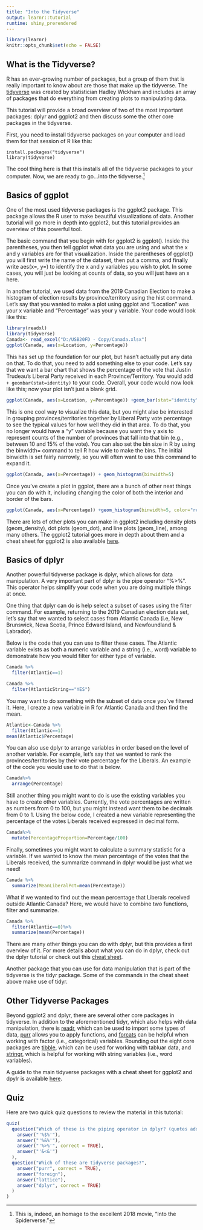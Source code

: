 ---
title: "Into the Tidyverse"
output: learnr::tutorial
runtime: shiny_prerendered
---

```{r setup, include=FALSE}
library(learnr)
knitr::opts_chunk$set(echo = FALSE)
```

## What is the Tidyverse?
R has an ever-growing number of packages, but a group of them that is really important to know about are those that make up the tidyverse. The [tidyverse](https://www.tidyverse.org/) was created by statistician Hadley Wickham and includes an array of packages that do everything from creating plots to manipulating data. 

This tutorial will provide a broad overview of two of the most important packages: dplyr and ggplot2 and then discuss some the other core packages in the tidyverse.

First, you need to install tidyverse packages on your computer and load them for that session of R like this:
```
install.packages("tidyverse")
library(tidyverse)
```
The cool thing here is that this installs all of the tidyverse packages to your computer. Now, we are ready to go...into the tidyverse.^[This is, indeed, an homage to the excellent 2018 movie, "Into the Spiderverse."]

## Basics of ggplot

One of the most used tidyverse packages is the ggplot2 package. This package allows the R user to make beautiful visualizations of data. Another tutorial will go more in depth into ggplot2, but this tutorial provides an overview of this powerful tool.

The basic command that you begin with for ggplot2 is ggplot(). Inside the parentheses, you then tell ggplot what data you are using and what the x and y variables are for that visualization. Inside the parentheses of ggplot() you will first write the name of the dataset, then put a comma, and finally write aes(x=, y=) to identify the x and y variables you wish to plot. In some cases, you will just be looking at counts of data, so you will just have an x here.

In another tutorial, we used data from the 2019 Canadian Election to make a histogram of election results by province/territory using the hist command. Let's say that you wanted to make a plot using ggplot and "Location" was your x variable and "Percentage" was your y variable. Your code would look like this:

```{r canada, fig.width=5}
library(readxl)
library(tidyverse)
Canada<- read_excel("D:/USB20FD - Copy/Canada.xlsx")
ggplot(Canada, aes(x=Location, y=Percentage))
```

This has set up the foundation for our plot, but hasn't actually put any data on that. To do that, you need to add something else to your code. Let's say that we want a bar chart that shows the percentage of the vote that Justin Trudeau's Liberal Party received in each Province/Territory. You would add ``` + geombar(stat=identity)``` to your code. Overall, your code would now look like this; now your plot isn't just a blank grid.

```{r bar, fig.width=5}
ggplot(Canada, aes(x=Location, y=Percentage)) +geom_bar(stat="identity")
```

This is one cool way to visualize this data, but you might also be interested in grouping provinces/territories together by Liberal Party vote percentage to see the typical values for how well they did in that area. To do that, you no longer would have a "y" variable because you want the y axis to represent counts of the number of provinces that fall into that bin (e.g., between 10 and 15% of the vote). You can also set the bin size in R by using the binwidth= command to tell R how wide to make the bins. The initial binwidth is set fairly narrowly, so you will often want to use this command to expand it. 

```{r histogram, fig.width=5}
ggplot(Canada, aes(x=Percentage)) + geom_histogram(binwidth=5)
```

Once you've create a plot in ggplot, there are a bunch of other neat things you can do with it, including changing the color of both the interior and border of the bars. 
```{r colors, fig.width=5}
ggplot(Canada, aes(x=Percentage)) +geom_histogram(binwidth=5, color="red", fill="blue")
```


There are lots of other plots you can make in ggplot2 including density plots (geom_density), dot plots (geom_dot), and line plots (geom_line), among many others. The ggplot2 tutorial goes more in depth about them and a cheat sheet for ggplot2 is also available [here](https://rstudio.com/wp-content/uploads/2015/03/ggplot2-cheatsheet.pdf).

## Basics of dplyr
Another powerful tidyverse package is dplyr, which allows for data manipulation. A very important part of dplyr is the pipe operator "%>%". This operator helps simplify your code when you are doing multiple things at once. 

One thing that dplyr can do is help select a subset of cases using the filter command. For example, returning to the 2019 Canadian election data set, let's say that we wanted to select cases from Atlantic Canada (i.e, New Brunswick, Nova Scotia, Prince Edward Island, and Newfoundland & Labrador). 

Below is the code that you can use to filter these cases. The Atlantic variable exists as both a numeric variable and a string (i.e., word) variable to demonstrate how you would filter for either type of variable.

```{r filter}
Canada %>%
  filter(Atlantic==1)

Canada %>%
  filter(AtlanticString=="YES")
```

You may want to do something with the subset of data once you've filtered it. Here, I create a new variable in R for Atlantic Canada and then find the mean.
```{r meanatlantic}
Atlantic<-Canada %>%
  filter(Atlantic==1)
mean(Atlantic$Percentage)
```

You can also use dplyr to arrange variables in order based on the level of another variable. For example, let's say that we wanted to rank the provinces/territories by their vote percentage for the Liberals. An example of the code you would use to do that is below.

```{r arrange}
Canada%>%
  arrange(Percentage)
```
Still another thing you might want to do is use the existing variables you have to create other variables. Currently, the vote percentages are written as numbers from 0 to 100, but you might instead want them to be decimals from 0 to 1. Using the below code, I created a new variable representing the percentage of the votes Liberals received expressed in decimal form. 

```{r mutate}
Canada%>%
  mutate(PercentageProportion=Percentage/100)
```
Finally, sometimes you might want to calculate a summary statistic for a variable. If we wanted to know the mean percentage of the votes that the Liberals received, the summarize command in dplyr would be just what we need!

```{r summarize}
Canada %>%
  summarize(MeanLiberalPct=mean(Percentage))
```
What if we wanted to find out the mean percentage that Liberals received outside Atlantic Canada? Here, we would have to combine two functions, filter and summarize.

```{r filtersum}
Canada %>%
  filter(Atlantic==0)%>%
  summarize(mean(Percentage))

```

There are many other things you can do with dplyr, but this provides a first overview of it. For more details about what you can do in dplyr, check out the dplyr tutorial or check out this [cheat sheet](https://rstudio.com/wp-content/uploads/2015/02/data-wrangling-cheatsheet.pdf). 

Another package that you can use for data manipulation that is part of the tidyverse is the tidyr package. Some of the commands in the cheat sheet above make use of tidyr.

## Other Tidyverse Packages
Beyond ggplot2 and dplyr, there are several other core packages in tidyverse. In addition to the aforementioned tidyr, which also helps with data manipulation, there is [readr](https://github.com/rstudio/cheatsheets/raw/master/data-import.pdf), which can be used to import some types of data, [purr](https://github.com/rstudio/cheatsheets/raw/master/purrr.pdf) allows you to apply functions, and [forcats](https://github.com/rstudio/cheatsheets/raw/master/factors.pdf) can be helpful when working with factor (i.e., categorical) variables. Rounding out the eight core packages are [tibble](https://github.com/rstudio/cheatsheets/raw/master/data-import.pdf), which can be used for working with tabluar data, and [stringr](https://github.com/rstudio/cheatsheets/raw/master/strings.pdf), which is helpful for working with string variables (i.e., word variables). 

A guide to the main tidyverse packages with a cheat sheet for ggplot2 and dpylr is available [here](https://s3.amazonaws.com/assets.datacamp.com/blog_assets/Tidyverse+Cheat+Sheet.pdf).

## Quiz
Here are two quick quiz questions to review the material in this tutorial:

```{r quiz}
quiz(
  question("Which of these is the piping operator in dplyr? (quotes added and should not be considered part of operator)",
    answer("'%$%'"),
    answer("'%&%'"),
    answer("'%>%'", correct = TRUE),
    answer("'&<&'")
  ),
  question("Which of these are tidyverse packages?",
    answer("purr", correct = TRUE),
    answer("foreign"),
    answer("lattice"),
    answer("dplyr", correct = TRUE)
  )
)
```


